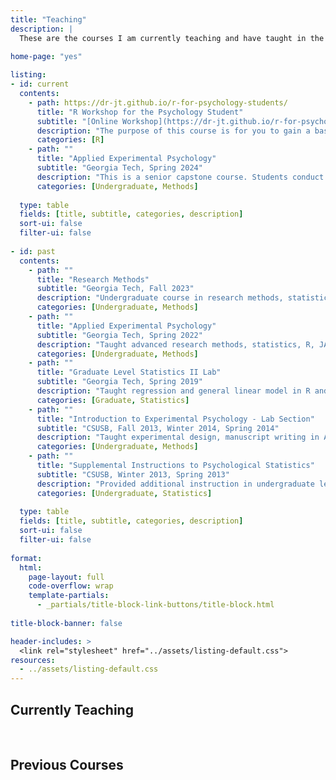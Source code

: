 ```yaml
---
title: "Teaching"
description: |
  These are the courses I am currently teaching and have taught in the past
  
home-page: "yes"

listing: 
- id: current
  contents:
    - path: https://dr-jt.github.io/r-for-psychology-students/
      title: "R Workshop for the Psychology Student"
      subtitle: "[Online Workshop](https://dr-jt.github.io/r-for-psychology-students/){target='_blank'}"
      description: "The purpose of this course is for you to gain a basic level of proficiency in 1) working with data, 2) data visualization, and 3) statistical computation in R. [Check out the course here!](https://dr-jt.github.io/r-for-psychology-students/){target='_blank'}"      
      categories: [R]
    - path: ""
      title: "Applied Experimental Psychology"
      subtitle: "Georgia Tech, Spring 2024"
      description: "This is a senior capstone course. Students conduct IRB approved group research studies, learn data science skills to process and analyze their data in a reproducible way, present a poster of their findings at a conference, and write full research paper"
      categories: [Undergraduate, Methods]
      
  type: table
  fields: [title, subtitle, categories, description]
  sort-ui: false
  filter-ui: false
      
- id: past
  contents:
    - path: ""
      title: "Research Methods"
      subtitle: "Georgia Tech, Fall 2023"
      description: "Undergraduate course in research methods, statistics, R, and JASP. Students conduct a researach study and write a full scientific paper in APA format" 
      categories: [Undergraduate, Methods]
    - path: ""
      title: "Applied Experimental Psychology"
      subtitle: "Georgia Tech, Spring 2022"
      description: "Taught advanced research methods, statistics, R, JASP, and provided support and guidance on group research projects"
      categories: [Undergraduate, Methods]
    - path: ""
      title: "Graduate Level Statistics II Lab"
      subtitle: "Georgia Tech, Spring 2019"
      description: "Taught regression and general linear model in R and SPSS; Course design; weekly labs"
      categories: [Graduate, Statistics]
    - path: ""
      title: "Introduction to Experimental Psychology - Lab Section"
      subtitle: "CSUSB, Fall 2013, Winter 2014, Spring 2014"
      description: "Taught experimental design, manuscript writing in APA format, oversaw student experiments"
      categories: [Undergraduate, Methods]
    - path: ""
      title: "Supplemental Instructions to Psychological Statistics"
      subtitle: "CSUSB, Winter 2013, Spring 2013"
      description: "Provided additional instruction in undergraduate level statistics"
      categories: [Undergraduate, Statistics]
    
  type: table
  fields: [title, subtitle, categories, description]
  sort-ui: false
  filter-ui: false
  
format: 
  html: 
    page-layout: full
    code-overflow: wrap
    template-partials: 
      - _partials/title-block-link-buttons/title-block.html
    
title-block-banner: false

header-includes: >
  <link rel="stylesheet" href="../assets/listing-default.css">
resources:
  - ../assets/listing-default.css
---
```


## Currently Teaching {style="border-bottom: none"}

 

::: {#current}
:::

## Previous Courses {style="border-bottom: none"}

 

::: {#past}
:::
